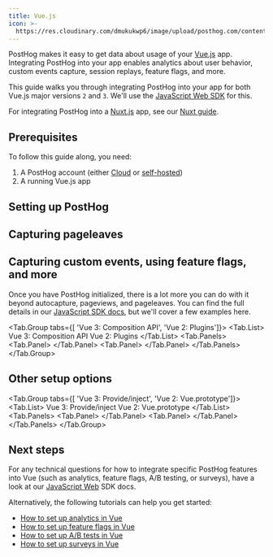```yaml
---
title: Vue.js
icon: >-
  https://res.cloudinary.com/dmukukwp6/image/upload/posthog.com/contents/images/docs/integrate/frameworks/vue.svg
---
```


PostHog makes it easy to get data about usage of your [Vue.js](https://vuejs.org/) app. Integrating PostHog into your app enables analytics about user behavior, custom events capture, session replays, feature flags, and more.

This guide walks you through integrating PostHog into your app for both Vue.js major versions `2` and `3`. We'll use the [JavaScript Web SDK](/docs/libraries/js) for this. 

For integrating PostHog into a [Nuxt.js](https://nuxt.com/) app, see our [Nuxt guide](/docs/libraries/nuxt-js).

## Prerequisites

To follow this guide along, you need:

1. A PostHog account (either [Cloud](/docs/getting-started/cloud) or [self-hosted](/docs/self-host))
2. A running Vue.js app

## Setting up PostHog


<VueSetup />

## Capturing pageleaves


<VuePageleaves />

## Capturing custom events, using feature flags, and more

Once you have PostHog initialized, there is a lot more you can do with it beyond autocapture, pageviews, and pageleaves. You can find the full details in our [JavaScript SDK docs](/docs/libraries/js/features), but we'll cover a few examples here.


<Tab.Group tabs={[
    'Vue 3: Composition API', 
    'Vue 2: Plugins']}>
    <Tab.List>
        <Tab>Vue 3: Composition API</Tab>
        <Tab>Vue 2: Plugins</Tab>
    </Tab.List>
    <Tab.Panels>
        <Tab.Panel>
            <CompositionEvents />
        </Tab.Panel>
        <Tab.Panel>
            <PluginEvents />
        </Tab.Panel>
    </Tab.Panels>
</Tab.Group>

## Other setup options


<Tab.Group tabs={[
    'Vue 3: Provide/inject', 
    'Vue 2: Vue.prototype']}>
    <Tab.List>
        <Tab>Vue 3: Provide/inject</Tab>
        <Tab>Vue 2: Vue.prototype</Tab>
    </Tab.List>
    <Tab.Panels>
        <Tab.Panel>
            <ProvideInjectInstall />
        </Tab.Panel>
        <Tab.Panel>
            <PrototypeInstall />
        </Tab.Panel>
    </Tab.Panels>
</Tab.Group>

## Next steps

For any technical questions for how to integrate specific PostHog features into Vue (such as analytics, feature flags, A/B testing, or surveys), have a look at our [JavaScript Web](/docs/libraries/js/features) SDK docs.

Alternatively, the following tutorials can help you get started:

- [How to set up analytics in Vue](/tutorials/vue-analytics)
- [How to set up feature flags in Vue](/tutorials/vue-feature-flags)
- [How to set up A/B tests in Vue](/tutorials/vue-ab-tests)
- [How to set up surveys in Vue](/tutorials/vue-surveys)
